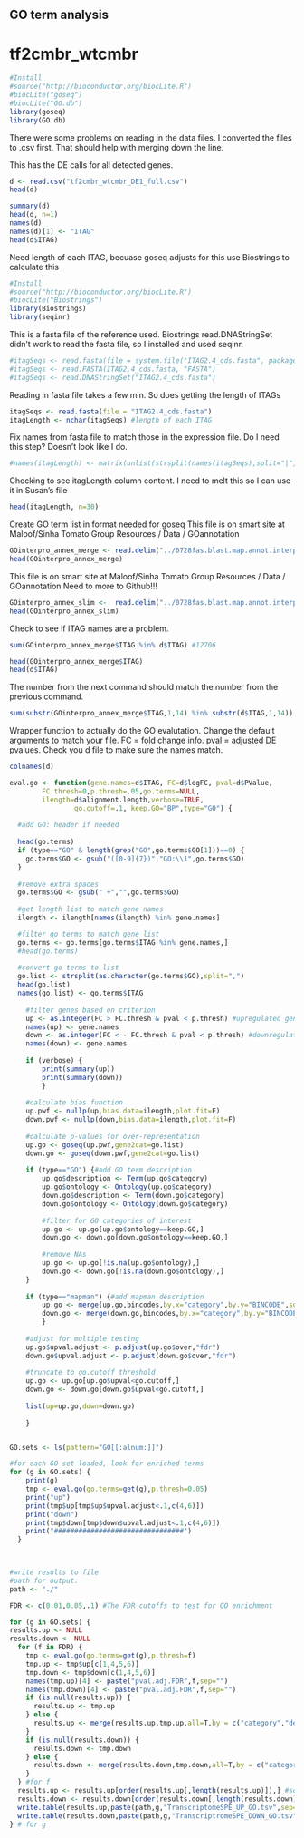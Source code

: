 GO term analysis 
----------------

tf2cmbr_wtcmbr
=============

```r
#Install
#source("http://bioconductor.org/biocLite.R")
#biocLite("goseq")
#biocLite("GO.db")
library(goseq)
library(GO.db)
```

There were some problems on reading in the data files.  I converted the files to .csv first. That should help with merging down the line. 

This has the DE calls for all detected genes. 

```r
d <- read.csv("tf2cmbr_wtcmbr_DE1_full.csv") 
head(d)
```
```r
summary(d)
head(d, n=1)
names(d)
names(d)[1] <- "ITAG"
head(d$ITAG)
```

Need length of each ITAG, becuase goseq adjusts for this
use Biostrings to calculate this
```r
#Install
#source("http://bioconductor.org/biocLite.R")
#biocLite("Biostrings")
library(Biostrings)
library(seqinr) 
``` 

This is a fasta file of the reference used. Biostrings read.DNAStringSet didn't work to read the fasta file, so I installed and used seqinr.

```r
#itagSeqs <- read.fasta(file = system.file("ITAG2.4_cds.fasta", package = "seqinr"))
#itagSeqs <- read.FASTA(ITAG2.4_cds.fasta, "FASTA")
#itagSeqs <- read.DNAStringSet("ITAG2.4_cds.fasta")
```

Reading in fasta file takes a few min. So does getting the length of ITAGs
```r
itagSeqs <- read.fasta(file = "ITAG2.4_cds.fasta") 
itagLength <- nchar(itagSeqs) #length of each ITAG
```

Fix names from fasta file to match those in the expression file.
Do I need this step? Doesn't look like I do.
```r
#names(itagLength) <- matrix(unlist(strsplit(names(itagSeqs),split="|",fixed=T)),ncol=3,byrow=T)[,1]
```

Checking to see itagLength column content. I need to melt this so I can use it in Susan's file
```r
head(itagLength, n=30)
```

Create GO term list in format needed for goseq
This file is on smart site at Maloof/Sinha Tomato Group Resources / Data / GOannotation
```r
GOinterpro_annex_merge <- read.delim("../0728fas.blast.map.annot.interpro.annex.GOstatMerge.txt",row.names=NULL)
head(GOinterpro_annex_merge)
```

This file is on smart site at Maloof/Sinha Tomato Group Resources / Data / GOannotation 
Need to more to Github!!!
```r
GOinterpro_annex_slim <-  read.delim("../0728fas.blast.map.annot.interpro.annex.plant_slim.GOstat.txt",row.names=NULL)
head(GOinterpro_annex_slim)
```

Check to see if ITAG names are a problem. 
```r
sum(GOinterpro_annex_merge$ITAG %in% d$ITAG) #12706
```

```r
head(GOinterpro_annex_merge$ITAG)
head(d$ITAG)
```

The number from the next command should match the number from the previous command.

```r
sum(substr(GOinterpro_annex_merge$ITAG,1,14) %in% substr(d$ITAG,1,14)) #12706, good.
```

Wrapper function to actually do the GO evalutation. Change the default arguments to match your file.  FC = fold change info. pval = adjusted DE pvalues.  Check you d file to make sure the names match. 

```r
colnames(d)
```

```r
eval.go <- function(gene.names=d$ITAG, FC=d$logFC, pval=d$PValue,
        FC.thresh=0,p.thresh=.05,go.terms=NULL,
        ilength=d$alignment.length,verbose=TRUE,
				go.cutoff=.1, keep.GO="BP",type="GO") {
  
  #add GO: header if needed
  
  head(go.terms)
  if (type=="GO" & length(grep("GO",go.terms$GO[1]))==0) {
    go.terms$GO <- gsub("([0-9]{7})","GO:\\1",go.terms$GO)
  }
  
  #remove extra spaces
  go.terms$GO <- gsub(" +","",go.terms$GO)
  
  #get length list to match gene names
  ilength <- ilength[names(ilength) %in% gene.names]

  #filter go terms to match gene list
  go.terms <- go.terms[go.terms$ITAG %in% gene.names,]
  #head(go.terms)
  
  #convert go terms to list
  go.list <- strsplit(as.character(go.terms$GO),split=",")
  head(go.list)
  names(go.list) <- go.terms$ITAG
	
	#filter genes based on criterion
	up <- as.integer(FC > FC.thresh & pval < p.thresh) #upregulated genes
	names(up) <- gene.names
	down <- as.integer(FC < - FC.thresh & pval < p.thresh) #downregulated genes
	names(down) <- gene.names
	
	if (verbose) {
		print(summary(up))
		print(summary(down))
		}
	
	#calculate bias function
	up.pwf <- nullp(up,bias.data=ilength,plot.fit=F)
	down.pwf <- nullp(down,bias.data=ilength,plot.fit=F)
	
	#calculate p-values for over-representation
	up.go <- goseq(up.pwf,gene2cat=go.list)
	down.go <- goseq(down.pwf,gene2cat=go.list)
	
	if (type=="GO") {#add GO term description
		up.go$description <- Term(up.go$category)
		up.go$ontology <- Ontology(up.go$category)
		down.go$description <- Term(down.go$category)
		down.go$ontology <- Ontology(down.go$category)
	
		#filter for GO categories of interest
		up.go <- up.go[up.go$ontology==keep.GO,]
		down.go <- down.go[down.go$ontology==keep.GO,]
	
		#remove NAs
		up.go <- up.go[!is.na(up.go$ontology),]
		down.go <- down.go[!is.na(down.go$ontology),]
	}	
	
	if (type=="mapman") {#add mapman description
		up.go <- merge(up.go,bincodes,by.x="category",by.y="BINCODE",sort=F)
		down.go <- merge(down.go,bincodes,by.x="category",by.y="BINCODE",sort=F)
		}
		
	#adjust for multiple testing
	up.go$upval.adjust <- p.adjust(up.go$over,"fdr")
	down.go$upval.adjust <- p.adjust(down.go$over,"fdr")
		
	#truncate to go.cutoff threshold
	up.go <- up.go[up.go$upval<go.cutoff,]
	down.go <- down.go[down.go$upval<go.cutoff,]
	
	list(up=up.go,down=down.go)
	
	}


GO.sets <- ls(pattern="GO[[:alnum:]]")

#for each GO set loaded, look for enriched terms
for (g in GO.sets) {
    print(g)
    tmp <- eval.go(go.terms=get(g),p.thresh=0.05)
    print("up")
    print(tmp$up[tmp$up$upval.adjust<.1,c(4,6)])
    print("down")
    print(tmp$down[tmp$down$upval.adjust<.1,c(4,6)])
    print("################################")
  }
       


#write results to file
#path for output.
path <- "./"

FDR <- c(0.01,0.05,.1) #The FDR cutoffs to test for GO enrichment

for (g in GO.sets) {
results.up <- NULL
results.down <- NULL
  for (f in FDR) {
    tmp <- eval.go(go.terms=get(g),p.thresh=f)
    tmp.up <- tmp$up[c(1,4,5,6)]
    tmp.down <- tmp$down[c(1,4,5,6)]
    names(tmp.up)[4] <- paste("pval.adj.FDR",f,sep="")
    names(tmp.down)[4] <- paste("pval.adj.FDR",f,sep="")
    if (is.null(results.up)) {
      results.up <- tmp.up
    } else {
      results.up <- merge(results.up,tmp.up,all=T,by = c("category","description","ontology"))
    }
    if (is.null(results.down)) {
      results.down <- tmp.down
    } else {
      results.down <- merge(results.down,tmp.down,all=T,by = c("category","description","ontology"))
    }
  } #for f
  results.up <- results.up[order(results.up[,length(results.up)]),] #sort by last column of results
  results.down <- results.down[order(results.down[,length(results.down)]),] #sort by last column of results
  write.table(results.up,paste(path,g,"TranscriptomeSPE_UP_GO.tsv",sep=""),sep="\t",row.names=F)
  write.table(results.down,paste(path,g,"TranscriptromeSPE_DOWN_GO.tsv",sep=""),sep="\t",row.names=F)
} # for g
``` 

